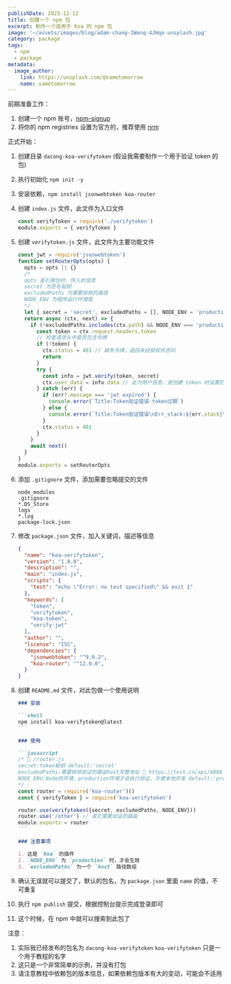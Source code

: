 ```yaml
---
publishDate: 2023-12-12
title: 创建一个 npm 包
excerpt: 制作一个适用于 Koa 的 npm 包
image: '~/assets/images/blog/adam-chang-IWenq-4JHqo-unsplash.jpg'
category: package
tags:
  - npm
  - package
metadata:
  image_author:
    link: https://unsplash.com/@sametomorrow
    name: sametomorrow
---
```


前期准备工作：

1. 创建一个 npm 账号，[npm-signup](https://www.npmjs.com/signup)
2. 将你的 npm registries 设置为官方的，推荐使用 [nrm](https://www.npmjs.com/package/nrm)

正式开始：

1. 创建目录 `dacong-koa-verifytoken` (假设我需要制作一个用于验证 token 的包)

2. 执行初始化 `npm init -y`

3. 安装依赖，`npm install jsonwebtoken koa-router`

4. 创建 `index.js` 文件，此文件为入口文件

   ```javascript
   const verifyToken = require('./verifytoken')
   module.exports = { verifyToken }
   ```

5. 创建 `verifytoken.js` 文件，此文件为主要功能文件

   ```javascript
   const jwt = require('jsonwebtoken')
   function setRouterOpts(opts) {
     opts = opts || {} 
     /*
     opts 是引用包时，传入的信息
     secret 为签名秘钥
     excludedPaths 为需要排除的路径
     NODE_ENV 为程序运行环境值
     */
     let { secret = 'secret', excludedPaths = [], NODE_ENV = 'production' } = opts
     return async (ctx, next) => {
       if (!excludedPaths.includes(ctx.path) && NODE_ENV === 'production') {
         const token = ctx.request.headers.token
         // 检查请求头中是否包含令牌
         if (!token) {
           ctx.status = 401 // 缺失令牌，返回未经授权状态码
           return
         }
         try {
           const info = jwt.verify(token, secret)
           ctx.user_data = info.data // 此为用户信息，是创建 token 时设置的
         } catch (err) {
           if (err?.message === 'jwt expired') {
             console.error(`Title:Token验证错误-token过期`)
           } else {
             console.error(`Title:Token验证错误\nErr_stack:${err.stack}\n`)
           }
           ctx.status = 401
         }
       }
       await next()
     }
   }
   module.exports = setRouterOpts
   ```

6. 添加 `.gitignore` 文件，添加需要忽略提交的文件

   ```
   node_modules
   .gitignore
   *.DS_Store
   logs
   *.log
   package-lock.json
   ```

7. 修改 `package.json` 文件，加入关键词，描述等信息

   ```json
   {
     "name": "koa-verifytoken",
     "version": "1.0.0",
     "description": "",
     "main": "index.js",
     "scripts": {
       "test": "echo \"Error: no test specified\" && exit 1"
     },
     "keywords": [
       "token",
       "verifytoken",
       "koa-token",
       "verify-jwt"
     ],
     "author": "",
     "license": "ISC",
     "dependencies": {
       "jsonwebtoken": "^9.0.2",
       "koa-router": "^12.0.0",
     }
   }
   ```

8. 创建 `README.md` 文件，对此包做一个使用说明

   ````markdown
   ### 安装
   
   ```shell
   npm install koa-verifytoken@latest
   ```
   
   ### 使用
   
   ```javascript
   /* 🌰 /router.js
   secret:token秘钥 default:'secret'
   excludedPaths:需要排除验证的路由host完整地址 🌰 https://test.cn/api/8888 default:[]
   NODE_ENV:Node的环境，production环境才会执行验证，方便本地开发 default:'production'
   */
   const router = require('koa-router')()
   const { verifyToken } = require('koa-verifytoken')
   
   router.use(verifytoken({secret, excludedPaths, NODE_ENV}))
   router.use('/other') // 其它需要验证的路由
   module.exports = router
   ```
   
   ### 注意事项
   
   1. 这是 `Koa` 的插件
   2. `NODE_ENV` 为 `production` 时，才会生效
   3. `excludedPaths` 为一个 `host` 路径数组
   ````

9. 确认无误就可以提交了，默认的包名，为 `package.json` 里面 `name` 的值，不可重复

10. 执行 `npm publish` 提交，根据控制台提示完成登录即可

11. 这个时候，在 npm 中就可以搜索到此包了

注意：

1. 实际我已经发布的包名为 `dacong-koa-verifytoken` `koa-verifytoken` 只是一个用于教程的名字
2. 这只是一个非常简单的示例，并没有打包
3. 请注意教程中依赖包的版本信息，如果依赖包版本有大的变动，可能会不适用

